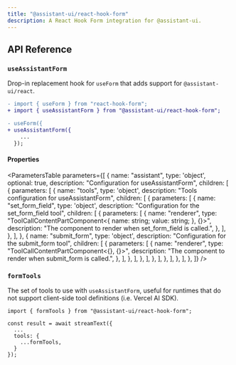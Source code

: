 ```yaml
---
title: "@assistant-ui/react-hook-form"
description: A React Hook Form integration for @assistant-ui.
--- 
```



## API Reference

### `useAssistantForm`

Drop-in replacement hook for `useForm` that adds support for `@assistant-ui/react`.

```diff
- import { useForm } from "react-hook-form";
+ import { useAssistantForm } from "@assistant-ui/react-hook-form";

- useForm({
+ useAssistantForm({
    ...
  });
```

#### Properties

<ParametersTable
  parameters={[
    {
      name: "assistant",
      type: 'object',
      optional: true,
      description: "Configuration for useAssistantForm",
      children: [
        {
          parameters: [
            {
              name: "tools",
              type: 'object',
              description: "Tools configuration for useAssistantForm",
              children: [
                {
                  parameters: [
                    {
                      name: "set_form_field",
                      type: 'object',
                      description:
                        "Configuration for the set_form_field tool",
                      children: [
                        {
                          parameters: [
                            {
                              name: "renderer",
                              type: "ToolCallContentPartComponent<{ name: string; value: string; }, {}>",
                              description:
                                "The component to render when set_form_field is called.",
                            },
                          ],
                        },
                      ],
                    },
                    {
                      name: "submit_form",
                      type: 'object',
                      description: "Configuration for the submit_form tool",
                      children: [
                        {
                          parameters: [
                            {
                              name: "renderer",
                              type: "ToolCallContentPartComponent<{}, {}>",
                              description:
                                "The component to render when submit_form is called.",
                            },
                          ],
                        },
                      ],
                    },
                  ],
                },
              ],
            },
          ],
        },
      ],
    },
  ]}
/>

### `formTools`

The set of tools to use with `useAssistantForm`, useful for runtimes that do not support client-side tool definitions (i.e. Vercel AI SDK).

```tsx {1, 5-7}
import { formTools } from "@assistant-ui/react-hook-form";

const result = await streamText({
  ...
  tools: {
    ...formTools,
  }
});
```
